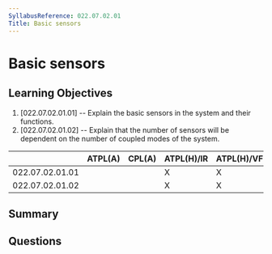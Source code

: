 ```yaml
---
SyllabusReference: 022.07.02.01
Title: Basic sensors
---
```


# Basic sensors

## Learning Objectives

1. [022.07.02.01.01] -- Explain the basic sensors in the system and their
   functions.
2. [022.07.02.01.02] -- Explain that the number of sensors will be dependent on
   the number of coupled modes of the system.

|                 | ATPL(A) | CPL(A) | ATPL(H)/IR | ATPL(H)/VFR | CPL(H) | IR  | CBIR(A) |
| --------------- | ------- | ------ | ---------- | ----------- | ------ | --- | ------- |
| 022.07.02.01.01 |         |        | X          | X           | X      |     |         |
| 022.07.02.01.02 |         |        | X          | X           | X      |     |         |

## Summary

## Questions
